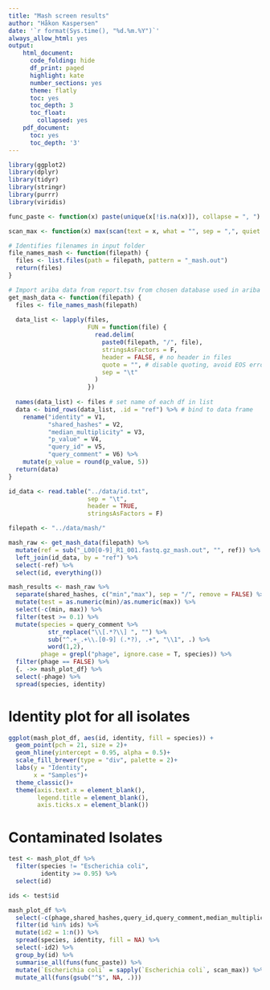 ```yaml
---
title: "Mash screen results"
author: "Håkon Kaspersen"
date: '`r format(Sys.time(), "%d.%m.%Y")`'
always_allow_html: yes
output:
    html_document:
      code_folding: hide
      df_print: paged
      highlight: kate
      number_sections: yes
      theme: flatly
      toc: yes
      toc_depth: 3
      toc_float:
        collapsed: yes
    pdf_document:
      toc: yes
      toc_depth: '3'
---
```


```r
library(ggplot2)
library(dplyr)
library(tidyr)
library(stringr)
library(purrr)
library(viridis)
```

```r
func_paste <- function(x) paste(unique(x[!is.na(x)]), collapse = ", ")

scan_max <- function(x) max(scan(text = x, what = "", sep = ",", quiet = TRUE, strip.white = TRUE))

# Identifies filenames in input folder
file_names_mash <- function(filepath) {
  files <- list.files(path = filepath, pattern = "_mash.out")
  return(files)
}

# Import ariba data from report.tsv from chosen database used in ariba
get_mash_data <- function(filepath) {
  files <- file_names_mash(filepath)
  
  data_list <- lapply(files,
                      FUN = function(file) {
                        read.delim(
                          paste0(filepath, "/", file),
                          stringsAsFactors = F,
                          header = FALSE, # no header in files
                          quote = "", # disable quoting, avoid EOS error
                          sep = "\t"
                        )
                      })
  
  names(data_list) <- files # set name of each df in list 
  data <- bind_rows(data_list, .id = "ref") %>% # bind to data frame
    rename("identity" = V1,
           "shared_hashes" = V2,
           "median_multiplicity" = V3,
           "p_value" = V4,
           "query_id" = V5,
           "query_comment" = V6) %>%
    mutate(p_value = round(p_value, 5))
  return(data)
}

id_data <- read.table("../data/id.txt",
                      sep = "\t",
                      header = TRUE,
                      stringsAsFactors = F)

filepath <- "../data/mash/"

mash_raw <- get_mash_data(filepath) %>%
  mutate(ref = sub("_L00[0-9]_R1_001.fastq.gz_mash.out", "", ref)) %>%
  left_join(id_data, by = "ref") %>%
  select(-ref) %>%
  select(id, everything())

```

```r
mash_results <- mash_raw %>%
  separate(shared_hashes, c("min","max"), sep = "/", remove = FALSE) %>%
  mutate(test = as.numeric(min)/as.numeric(max)) %>%
  select(-c(min, max)) %>%
  filter(test >= 0.1) %>%
  mutate(species = query_comment %>%
           str_replace("\\[.*?\\] ", "") %>%
           sub("^.+_.+\\.[0-9] (.*?), .+", "\\1", .) %>%
           word(1,2),
         phage = grepl("phage", ignore.case = T, species)) %>%
  filter(phage == FALSE) %>%
  {. ->> mash_plot_df} %>%
  select(-phage) %>%
  spread(species, identity)
```

# Identity plot for all isolates

```r
ggplot(mash_plot_df, aes(id, identity, fill = species)) +
  geom_point(pch = 21, size = 2)+
  geom_hline(yintercept = 0.95, alpha = 0.5)+
  scale_fill_brewer(type = "div", palette = 2)+
  labs(y = "Identity",
       x = "Samples")+
  theme_classic()+
  theme(axis.text.x = element_blank(),
        legend.title = element_blank(),
        axis.ticks.x = element_blank())
```

# Contaminated Isolates
```r
test <- mash_plot_df %>%
  filter(species != "Escherichia coli",
         identity >= 0.95) %>%
  select(id)

ids <- test$id

mash_plot_df %>%
  select(-c(phage,shared_hashes,query_id,query_comment,median_multiplicity,test,p_value)) %>%
  filter(id %in% ids) %>%
  mutate(id2 = 1:n()) %>%
  spread(species, identity, fill = NA) %>%
  select(-id2) %>%
  group_by(id) %>%
  summarise_all(funs(func_paste)) %>%
  mutate(`Escherichia coli` = sapply(`Escherichia coli`, scan_max)) %>%
  mutate_all(funs(gsub("^$", NA, .)))

```

